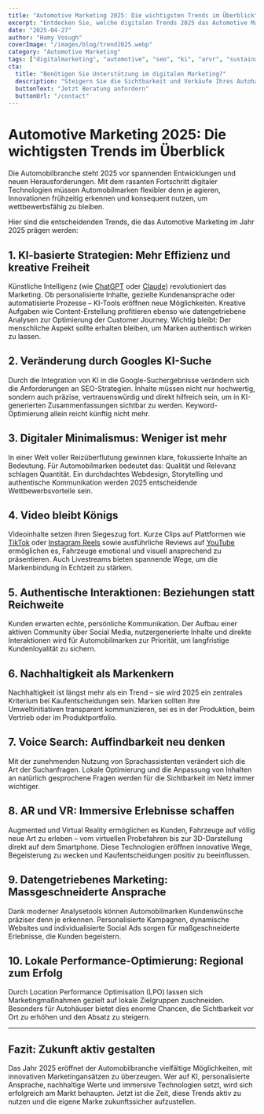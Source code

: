 ```yaml
---
title: "Automotive Marketing 2025: Die wichtigsten Trends im Überblick"
excerpt: "Entdecken Sie, welche digitalen Trends 2025 das Automotive Marketing bestimmen – von KI und Voice Search bis hin zu Nachhaltigkeit und immersiven Erlebnissen."
date: "2025-04-27"
author: "Hamy Vosugh"
coverImage: "/images/blog/trend2025.webp"
category: "Automotive Marketing"
tags: ["digitalmarketing", "automotive", "seo", "ki", "arvr", "sustainability"]
cta:
  title: "Benötigen Sie Unterstützung im digitalen Marketing?"
  description: "Steigern Sie die Sichtbarkeit und Verkäufe Ihres Autohauses mit innovativen Marketinglösungen."
  buttonText: "Jetzt Beratung anfordern"
  buttonUrl: "/contact"
---
```


# Automotive Marketing 2025: Die wichtigsten Trends im Überblick

Die Automobilbranche steht 2025 vor spannenden Entwicklungen und neuen Herausforderungen. Mit dem rasanten Fortschritt digitaler Technologien müssen Automobilmarken flexibler denn je agieren, Innovationen frühzeitig erkennen und konsequent nutzen, um wettbewerbsfähig zu bleiben.

Hier sind die entscheidenden Trends, die das Automotive Marketing im Jahr 2025 prägen werden:

## 1. KI-basierte Strategien: Mehr Effizienz und kreative Freiheit

Künstliche Intelligenz (wie [ChatGPT](https://chat.openai.com) oder  [Claude](https://claude.ai)) revolutioniert das Marketing. Ob personalisierte Inhalte, gezielte Kundenansprache oder automatisierte Prozesse – KI-Tools eröffnen neue Möglichkeiten. Kreative Aufgaben wie Content-Erstellung profitieren ebenso wie datengetriebene Analysen zur Optimierung der Customer Journey. Wichtig bleibt: Der menschliche Aspekt sollte erhalten bleiben, um Marken authentisch wirken zu lassen.

## 2. Veränderung durch Googles KI-Suche

Durch die Integration von KI in die Google-Suchergebnisse verändern sich die Anforderungen an SEO-Strategien. Inhalte müssen nicht nur hochwertig, sondern auch präzise, vertrauenswürdig und direkt hilfreich sein, um in KI-generierten Zusammenfassungen sichtbar zu werden. Keyword-Optimierung allein reicht künftig nicht mehr.

## 3. Digitaler Minimalismus: Weniger ist mehr

In einer Welt voller Reizüberflutung gewinnen klare, fokussierte Inhalte an Bedeutung. Für Automobilmarken bedeutet das: Qualität und Relevanz schlagen Quantität. Ein durchdachtes Webdesign, Storytelling und authentische Kommunikation werden 2025 entscheidende Wettbewerbsvorteile sein.

## 4. Video bleibt Königs

Videoinhalte setzen ihren Siegeszug fort. Kurze Clips auf Plattformen wie <a href="https://www.tiktok.com" target="_blank" rel="noopener noreferrer" className="text-amber-500 font-bold hover:underline">TikTok</a> oder <a href="https://www.instagram.com" target="_blank" rel="noopener noreferrer" className="text-amber-500 font-bold hover:underline">Instagram Reels</a> sowie ausführliche Reviews auf <a href="https://www.youtube.com" target="_blank" rel="noopener noreferrer" className="text-amber-500 font-bold hover:underline">YouTube</a> ermöglichen es, Fahrzeuge emotional und visuell ansprechend zu präsentieren. Auch Livestreams bieten spannende Wege, um die Markenbindung in Echtzeit zu stärken.

## 5. Authentische Interaktionen: Beziehungen statt Reichweite

Kunden erwarten echte, persönliche Kommunikation. Der Aufbau einer aktiven Community über Social Media, nutzergenerierte Inhalte und direkte Interaktionen wird für Automobilmarken zur Priorität, um langfristige Kundenloyalität zu sichern.

## 6. Nachhaltigkeit als Markenkern

Nachhaltigkeit ist längst mehr als ein Trend – sie wird 2025 ein zentrales Kriterium bei Kaufentscheidungen sein. Marken sollten ihre Umweltinitiativen transparent kommunizieren, sei es in der Produktion, beim Vertrieb oder im Produktportfolio.

## 7. Voice Search: Auffindbarkeit neu denken

Mit der zunehmenden Nutzung von Sprachassistenten verändert sich die Art der Suchanfragen. Lokale Optimierung und die Anpassung von Inhalten an natürlich gesprochene Fragen werden für die Sichtbarkeit im Netz immer wichtiger.

## 8. AR und VR: Immersive Erlebnisse schaffen

Augmented und Virtual Reality ermöglichen es Kunden, Fahrzeuge auf völlig neue Art zu erleben – vom virtuellen Probefahren bis zur 3D-Darstellung direkt auf dem Smartphone. Diese Technologien eröffnen innovative Wege, Begeisterung zu wecken und Kaufentscheidungen positiv zu beeinflussen.

## 9. Datengetriebenes Marketing: Massgeschneiderte Ansprache

Dank moderner Analysetools können Automobilmarken Kundenwünsche präziser denn je erkennen. Personalisierte Kampagnen, dynamische Websites und individualisierte Social Ads sorgen für maßgeschneiderte Erlebnisse, die Kunden begeistern.

## 10. Lokale Performance-Optimierung: Regional zum Erfolg

Durch Location Performance Optimisation (LPO) lassen sich Marketingmaßnahmen gezielt auf lokale Zielgruppen zuschneiden. Besonders für Autohäuser bietet dies enorme Chancen, die Sichtbarkeit vor Ort zu erhöhen und den Absatz zu steigern.

---

## Fazit: Zukunft aktiv gestalten

Das Jahr 2025 eröffnet der Automobilbranche vielfältige Möglichkeiten, mit innovativen Marketingansätzen zu überzeugen. Wer auf KI, personalisierte Ansprache, nachhaltige Werte und immersive Technologien setzt, wird sich erfolgreich am Markt behaupten. Jetzt ist die Zeit, diese Trends aktiv zu nutzen und die eigene Marke zukunftssicher aufzustellen.